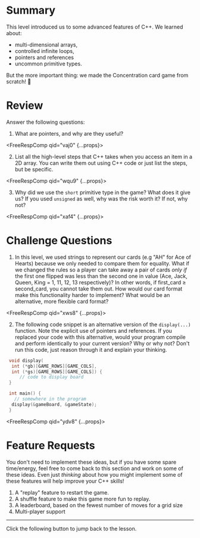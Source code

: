 
# Summary

This level introduced us to some advanced features of C++. We learned about:

- multi-dimensional arrays,
- controlled infinite loops,
- pointers and references
- uncommon primitive types.

But the more important thing: we made the Concentration card game from scratch! 🎉

# Review

Answer the following questions:

1. What are pointers, and why are they useful?

<FreeRespComp qid="vaj0" {...props}></FreeRespComp>

2. List all the high-level steps that C++ takes when you access an item in a 2D array.
   You can write them out using C++ code or just list the steps, but be specific.

<FreeRespComp qid="wqu9" {...props}></FreeRespComp>

3. Why did we use the `short` primitive type in the game? What does it give us?
   If you used `unsigned` as well, why was the risk worth it? If not, why not?

<FreeRespComp qid="xaf4" {...props}></FreeRespComp>

# Challenge Questions

1. In this level, we used strings to represent our cards (e.g "AH" for Ace of Hearts)
   because we only needed to compare them for equality. What if we changed the rules
   so a player can take away a pair of cards _only if_ the first one flipped was less
   than the second one in value (Ace, Jack, Queen, King = 1, 11, 12, 13 respectively)?
   In other words, if first_card ≥ second_card, you cannot take them out.
   How would our card format make this functionality harder to implement?
   What would be an alternative, more flexible card format?

<FreeRespComp qid="xws8" {...props}></FreeRespComp>

2. The following code snippet is an alternative version of the `display(...)` function.
   Note the explicit use of pointers and references. If you replaced your code with this
   alternative, would your program compile and perform identically to your current version?
   Why or why not? Don't run this code, just reason through it and explain your thinking.

```c++
 void display(
  int (*gb)[GAME_ROWS][GAME_COLS],
  int (*gs)[GAME_ROWS][GAME_COLS]) {
     // code to display board
 }

 int main() {
   // somewhere in the program
  display(&gameBoard, &gameState);
 }
```

<FreeRespComp qid="ydv8" {...props}></FreeRespComp>

# Feature Requests

You don't need to implement these ideas, but if you have some spare time/energy, feel free
to come back to this section and work on some of these ideas. Even just _thinking_ about how
you might implement some of these features will help improve your C++ skills!

1. A "replay" feature to restart the game.
2. A shuffle feature to make this game more fun to replay.
3. A leaderboard, based on the fewest number of moves for a grid size
4. Multi-player support

---

Click the following button to jump back to the lesson.
